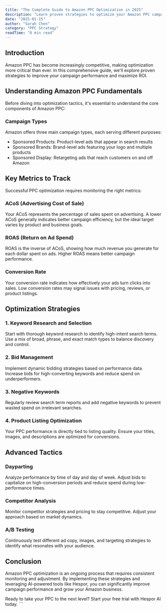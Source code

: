 ```yaml
---
title: "The Complete Guide to Amazon PPC Optimization in 2025"
description: "Learn proven strategies to optimize your Amazon PPC campaigns, reduce ACoS, and maximize ROI with data-driven insights."
date: "2025-01-15"
author: "Sarah Chen"
category: "PPC Strategy"
readTime: "8 min read"
---
```


## Introduction

Amazon PPC has become increasingly competitive, making optimization more critical than ever. In this comprehensive guide, we'll explore proven strategies to improve your campaign performance and maximize ROI.

## Understanding Amazon PPC Fundamentals

Before diving into optimization tactics, it's essential to understand the core components of Amazon PPC:

### Campaign Types

Amazon offers three main campaign types, each serving different purposes:

- Sponsored Products: Product-level ads that appear in search results
- Sponsored Brands: Brand-level ads featuring your logo and multiple products
- Sponsored Display: Retargeting ads that reach customers on and off Amazon

## Key Metrics to Track

Successful PPC optimization requires monitoring the right metrics:

### ACoS (Advertising Cost of Sale)

Your ACoS represents the percentage of sales spent on advertising. A lower ACoS generally indicates better campaign efficiency, but the ideal target varies by product and business goals.

### ROAS (Return on Ad Spend)

ROAS is the inverse of ACoS, showing how much revenue you generate for each dollar spent on ads. Higher ROAS means better campaign performance.

### Conversion Rate

Your conversion rate indicates how effectively your ads turn clicks into sales. Low conversion rates may signal issues with pricing, reviews, or product listings.

## Optimization Strategies

### 1. Keyword Research and Selection

Start with thorough keyword research to identify high-intent search terms. Use a mix of broad, phrase, and exact match types to balance discovery and control.

### 2. Bid Management

Implement dynamic bidding strategies based on performance data. Increase bids for high-converting keywords and reduce spend on underperformers.

### 3. Negative Keywords

Regularly review search term reports and add negative keywords to prevent wasted spend on irrelevant searches.

### 4. Product Listing Optimization

Your PPC performance is directly tied to listing quality. Ensure your titles, images, and descriptions are optimized for conversions.

## Advanced Tactics

### Dayparting

Analyze performance by time of day and day of week. Adjust bids to capitalize on high-conversion periods and reduce spend during low-performance times.

### Competitor Analysis

Monitor competitor strategies and pricing to stay competitive. Adjust your approach based on market dynamics.

### A/B Testing

Continuously test different ad copy, images, and targeting strategies to identify what resonates with your audience.

## Conclusion

Amazon PPC optimization is an ongoing process that requires consistent monitoring and adjustment. By implementing these strategies and leveraging AI-powered tools like Hespor, you can significantly improve campaign performance and grow your Amazon business.

Ready to take your PPC to the next level? Start your free trial with Hespor AI today.
\`\`\`
